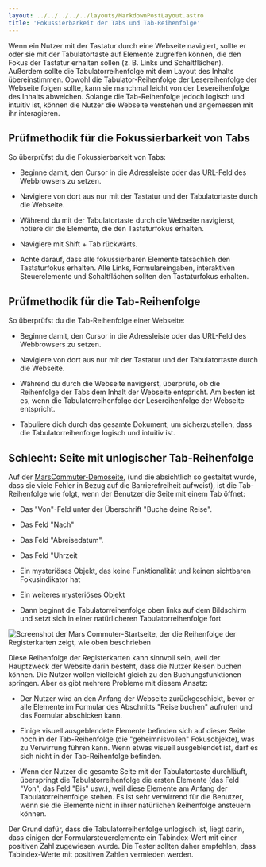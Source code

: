 ```yaml
---
layout: ../../../../../layouts/MarkdownPostLayout.astro
title: 'Fokussierbarkeit der Tabs und Tab-Reihenfolge'
---
```



Wenn ein Nutzer mit der Tastatur durch eine Webseite navigiert, sollte er oder
sie mit der Tabulatortaste auf Elemente zugreifen können, die den Fokus der
Tastatur erhalten sollen (z. B. Links und Schaltflächen). Außerdem sollte die
Tabulatorreihenfolge mit dem Layout des Inhalts übereinstimmen. Obwohl die
Tabulator-Reihenfolge der Lesereihenfolge der Webseite folgen sollte, kann sie
manchmal leicht von der Lesereihenfolge des Inhalts abweichen. Solange die
Tab-Reihenfolge jedoch logisch und intuitiv ist, können die Nutzer die Webseite
verstehen und angemessen mit ihr interagieren.

## Prüfmethodik für die Fokussierbarkeit von Tabs

So überprüfst du die Fokussierbarkeit von Tabs:

- Beginne damit, den Cursor in die Adressleiste oder das URL-Feld des Webbrowsers
  zu setzen.

- Navigiere von dort aus nur mit der Tastatur und der Tabulatortaste durch die Webseite.

- Während du mit der Tabulatortaste durch die Webseite navigierst, notiere dir
  die Elemente, die den Tastaturfokus erhalten.

- Navigiere mit Shift + Tab rückwärts.

- Achte darauf, dass alle fokussierbaren Elemente tatsächlich den Tastaturfokus
  erhalten. Alle Links, Formulareingaben, interaktiven Steuerelemente und
  Schaltflächen sollten den Tastaturfokus erhalten.

## Prüfmethodik für die Tab-Reihenfolge

So überprüfst du die Tab-Reihenfolge einer Webseite:

- Beginne damit, den Cursor in die Adressleiste oder das URL-Feld des Webbrowsers
  zu setzen.

- Navigiere von dort aus nur mit der Tastatur und der Tabulatortaste durch die Webseite.

- Während du durch die Webseite navigierst, überprüfe, ob die Reihenfolge der
  Tabs dem Inhalt der Webseite entspricht. Am besten ist es, wenn die Tabulatorreihenfolge
  der Lesereihenfolge der Webseite entspricht.

- Tabuliere dich durch das gesamte Dokument, um sicherzustellen, dass die
  Tabulatorreihenfolge logisch und intuitiv ist.

## Schlecht: Seite mit unlogischer Tab-Reihenfolge

Auf der <a href="https://dequeuniversity.com/demo/mars/"
target="_blank">MarsCommuter-Demoseite</a>, (und die absichtlich so gestaltet wurde,
dass sie viele Fehler in Bezug auf die Barrierefreiheit aufweist), ist die
Tab-Reihenfolge wie folgt, wenn der Benutzer die Seite mit einem Tab öffnet:

- Das "Von"-Feld unter der Überschrift "Buche deine Reise".

- Das Feld "Nach"

- Das Feld "Abreisedatum".

- Das Feld "Uhrzeit

- Ein mysteriöses Objekt, das keine Funktionalität und keinen sichtbaren
  Fokusindikator hat

- Ein weiteres mysteriöses Objekt

- Dann beginnt die Tabulatorreihenfolge oben links auf dem Bildschirm und setzt
  sich in einer natürlicheren Tabulatorreihenfolge fort

<Image
  src={TabOrder}
  alt='Screenshot der Mars Commuter-Startseite, der die Reihenfolge der Registerkarten
  zeigt, wie oben beschrieben'
/>

Diese Reihenfolge der Registerkarten kann sinnvoll sein, weil der Hauptzweck der
Website darin besteht, dass die Nutzer Reisen buchen können. Die Nutzer wollen
vielleicht gleich zu den Buchungsfunktionen springen. Aber es gibt mehrere Probleme
mit diesem Ansatz:

- Der Nutzer wird an den Anfang der Webseite zurückgeschickt, bevor er alle
  Elemente im Formular des Abschnitts "Reise buchen" aufrufen und das Formular
  abschicken kann.

- Einige visuell ausgeblendete Elemente befinden sich auf dieser Seite noch in
  der Tab-Reihenfolge (die "geheimnisvollen" Fokusobjekte), was zu Verwirrung führen
  kann. Wenn etwas visuell ausgeblendet ist, darf es sich nicht in der Tab-Reihenfolge
  befinden.

- Wenn der Nutzer die gesamte Seite mit der Tabulatortaste durchläuft,
  überspringt die Tabulatorreihenfolge die ersten Elemente (das Feld "Von", das
  Feld "Bis" usw.), weil diese Elemente am Anfang der Tabulatorreihenfolge stehen.
  Es ist sehr verwirrend für die Benutzer, wenn sie die Elemente nicht in ihrer
  natürlichen Reihenfolge ansteuern können.

Der Grund dafür, dass die Tabulatorreihenfolge unlogisch ist, liegt darin, dass
einigen der Formularsteuerelemente ein Tabindex-Wert mit einer positiven Zahl
zugewiesen wurde. Die Tester sollten daher empfehlen, dass Tabindex-Werte mit
positiven Zahlen vermieden werden.
